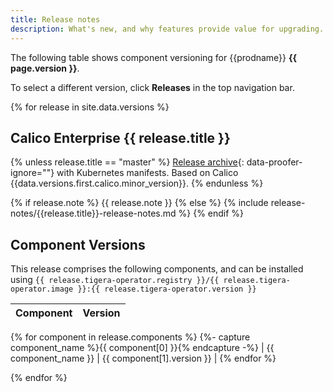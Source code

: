 ```yaml
---
title: Release notes
description: What's new, and why features provide value for upgrading.
---
```

<div className='git-hash' id="{{data['hash']}}">
</div>

The following table shows component versioning for {{prodname}}  **{{ page.version }}**.


To select a different version, click **Releases** in the top navigation bar.

{% for release in site.data.versions %}
## Calico Enterprise {{ release.title }}

{% unless release.title == "master" %} 
[Release archive]({{downloadsurl}}/ee/archives/release-{{release.title}}-{{release.tigera-operator.version}}.tgz){: data-proofer-ignore=""} with Kubernetes manifests. Based on Calico {{data.versions.first.calico.minor_version}}.
{% endunless %}

{% if release.note %}
{{ release.note }}
{% else %}
{% include release-notes/{{release.title}}-release-notes.md %}
{% endif %}

## Component Versions

This release comprises the following components, and can be installed using `{{ release.tigera-operator.registry }}/{{ release.tigera-operator.image }}:{{ release.tigera-operator.version }}`

| Component              | Version |
|------------------------|---------|
{% for component in release.components %}
{%- capture component_name %}{{ component[0] }}{% endcapture -%}
| {{ component_name }}   | {{ component[1].version }} |
{% endfor %}

{% endfor %}
